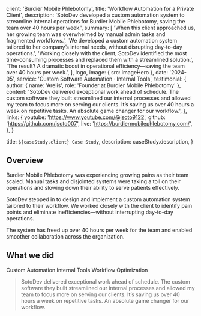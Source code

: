 
  client: 'Burdier Mobile Phlebotomy',
  title: 'Workflow Automation for a Private Client',
  description:
    'SotoDev developed a custom automation system to streamline internal operations for Burdier Mobile Phlebotomy, saving the team over 40 hours per week.',
  summary: [
    'When this client approached us, her growing team was overwhelmed by manual admin tasks and fragmented workflows.',
    'We developed a custom automation system tailored to her company’s internal needs, without disrupting day-to-day operations.',
    'Working closely with the client, SotoDev identified the most time-consuming processes and replaced them with a streamlined solution.',
    'The result? A dramatic boost in operational efficiency—saving the team over 40 hours per week.',
  ],
  logo,
  image: { src: imageHero },
  date: '2024-05',
  service: 'Custom Software Automation · Internal Tools',
  testimonial: {
    author: { name: 'Arelis', role: 'Founder at Burdier Mobile Phlebotomy' },
    content:
      'SotoDev delivered exceptional work ahead of schedule. The custom software they built streamlined our internal processes and allowed my team to focus more on serving our clients. It’s saving us over 40 hours a week on repetitive tasks. An absolute game changer for our workflow.',
  },
    links: {
    youtube: 'https://www.youtube.com/@jsoto9122',
    github: 'https://github.com/jsoto007',
    live: 'https://burdiermobilephlebotomy.com/',
  },
}

  title: `${caseStudy.client} Case Study`,
  description: caseStudy.description,
}


## Overview

Burdier Mobile Phlebotomy was experiencing growing pains as their team scaled. Manual tasks and disjointed systems were taking a toll on their operations and slowing down their ability to serve patients effectively.

SotoDev stepped in to design and implement a custom automation system tailored to their workflow. We worked closely with the client to identify pain points and eliminate inefficiencies—without interrupting day-to-day operations.

The system has freed up over 40 hours per week for the team and enabled smoother collaboration across the organization.

## What we did

<TagList>
  <TagListItem>Custom Automation</TagListItem>
  <TagListItem>Internal Tools</TagListItem>
  <TagListItem>Workflow Optimization</TagListItem>
</TagList>

<Blockquote
  author={{ name: 'Arelis Burdier', role: 'Founder at Burdier Mobile Phlebotomy' }}
  image={{ src: imageArelis }}
>
  SotoDev delivered exceptional work ahead of schedule. The custom software they built streamlined our internal processes and allowed my team to focus more on serving our clients. It’s saving us over 40 hours a week on repetitive tasks. An absolute game changer for our workflow.
</Blockquote>

<StatList>
  <StatListItem value="40+" label="Hours saved weekly" />
  <StatListItem value="3x" label="Improved response time" />
  <StatListItem value="100%" label="Team adoption" />
  <StatListItem value="0" label="Disruptions to daily ops" />
</StatList>

